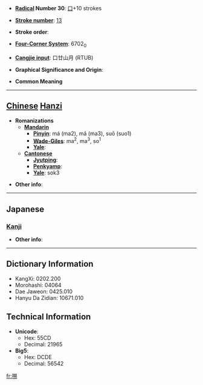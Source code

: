 * '''[[Wiktionary:Chinese radical index| Radical]] Number 30''': [[Wiktionary:Chinese radical index 口|口]]+10 strokes

* '''[[Wiktionary:Chinese total strokes index|Stroke number]]''': [[Wiktionary:Chinese total strokes index 13|13]]

* '''Stroke order''': 

* '''[[Wiktionary:Chinese four corner index|Four-Corner System]]''': 6702<sub>0</sub>

* '''[[Wiktionary:Chinese Cangjie index|Cangjie input]]''': 口廿山月 (RTUB)

* '''Graphical Significance and Origin''': 

* '''Common Meaning'''

----

== [[Chinese]] [[Hanzi]] ==

* '''Romanizations'''
** '''[[Mandarin]]'''
*** '''[[Pinyin]]''': má (ma2), mǎ (ma3), suō (suo1)
*** '''[[Wade-Giles]]''': ma<sup>2</sup>, ma<sup>3</sup>, so<sup>1</sup>
*** '''[[Yale]]''': 
** '''[[Cantonese]]'''
*** '''[[Jyutping]]''':
*** '''[[Penkyamp]]''': 
*** '''[[Yale]]''': sok3

* '''Other info''': 

----

==Japanese==
===[[Kanji]]===
{{kanji|on readings=[[さく]] (saku)
|kun readings=[[すふ]] (sufu)
}}

* '''Other info''':  

----

== Dictionary Information ==

* KangXi: 0202.200
* Morohashi: 04064
* Dae Jaweon: 0425.010
* Hanyu Da Zidian: 10671.010

== Technical Information ==

* '''Unicode''':
** Hex: 55CD
** Decimal: 21965
* '''Big5''':
** Hex: DCDE
** Decimal: 56542

[[fr:嗍]]